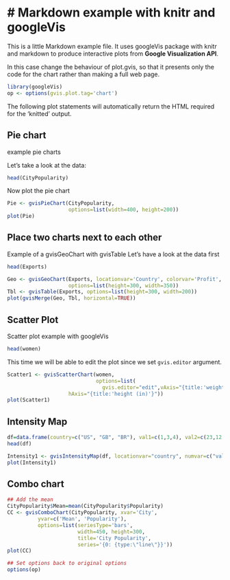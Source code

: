 # Markdown example with knitr and googleVis
===========================================
This is a little Markdown example file. It uses googleVis package with knitr and markdown to produce interactive plots from **Google Visualization API**.

In this case change the behaviour of plot.gvis, so that it presents only 
the code for the chart rather than making a full web page.

```r
library(googleVis)
op <- options(gvis.plot.tag='chart')
```
The following plot statements will automatically return  the HTML
required for the 'knitted' output. 
 

## Pie chart
example pie charts

Let's take a look at the data:
```r
head(CityPopularity)
```
Now plot the pie chart
```r

Pie <- gvisPieChart(CityPopularity,
                    options=list(width=400, height=200))
plot(Pie)
```

## Place two charts next to each other
Example of a gvisGeoChart with gvisTable
Let's have a look at the data first
```r
head(Exports)
```

```r
Geo <- gvisGeoChart(Exports, locationvar='Country', colorvar='Profit', 
                    options=list(height=300, width=350)) 
Tbl <- gvisTable(Exports, options=list(height=300, width=200))
plot(gvisMerge(Geo, Tbl, horizontal=TRUE))
``````

 
 
## Scatter Plot
Scatter plot example with googleVis
```r
head(women)
```
This time we will be able to edit the plot since we set `gvis.editor` argument.
```r

Scatter1 <- gvisScatterChart(women,
                             options=list(
                               gvis.editor="edit",vAxis="{title:'weight (lbs)'}",
                    hAxis="{title:'height (in)'}"))
plot(Scatter1)
```

## Intensity Map

```r
df=data.frame(country=c("US", "GB", "BR"), val1=c(1,3,4), val2=c(23,12,32))
head(df)
```

```r

Intensity1 <- gvisIntensityMap(df, locationvar="country", numvar=c("val1", "val2"))
plot(Intensity1)
```


## Combo chart
```r
## Add the mean
CityPopularity$Mean=mean(CityPopularity$Popularity)
CC <- gvisComboChart(CityPopularity, xvar='City',
          yvar=c('Mean', 'Popularity'),
          options=list(seriesType='bars',
                       width=450, height=300,
                       title='City Popularity',
                       series='{0: {type:\"line\"}}'))
plot(CC)
```

```r
## Set options back to original options
options(op)
```
